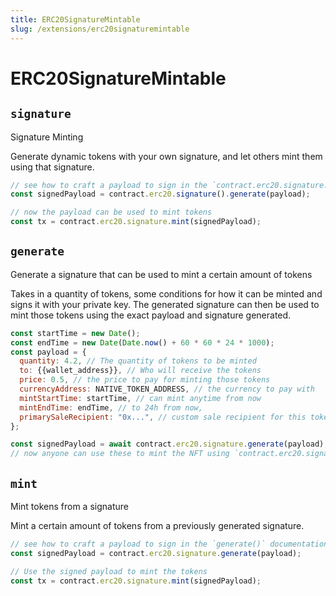 ```yaml
---
title: ERC20SignatureMintable
slug: /extensions/erc20signaturemintable
---
```


# ERC20SignatureMintable

## `signature`

Signature Minting

Generate dynamic tokens with your own signature, and let others mint them using that signature.

```javascript
// see how to craft a payload to sign in the `contract.erc20.signature.generate()` documentation
const signedPayload = contract.erc20.signature().generate(payload);

// now the payload can be used to mint tokens
const tx = contract.erc20.signature.mint(signedPayload);
```

## `generate`

Generate a signature that can be used to mint a certain amount of tokens

Takes in a quantity of tokens, some conditions for how it can be minted and signs it with your private key. The generated signature can then be used to mint those tokens using the exact payload and signature generated.

```javascript
const startTime = new Date();
const endTime = new Date(Date.now() + 60 * 60 * 24 * 1000);
const payload = {
  quantity: 4.2, // The quantity of tokens to be minted
  to: {{wallet_address}}, // Who will receive the tokens
  price: 0.5, // the price to pay for minting those tokens
  currencyAddress: NATIVE_TOKEN_ADDRESS, // the currency to pay with
  mintStartTime: startTime, // can mint anytime from now
  mintEndTime: endTime, // to 24h from now,
  primarySaleRecipient: "0x...", // custom sale recipient for this token mint
};

const signedPayload = await contract.erc20.signature.generate(payload);
// now anyone can use these to mint the NFT using `contract.erc20.signature.mint(signedPayload)`
```

## `mint`

Mint tokens from a signature

Mint a certain amount of tokens from a previously generated signature.

```javascript
// see how to craft a payload to sign in the `generate()` documentation
const signedPayload = contract.erc20.signature.generate(payload);

// Use the signed payload to mint the tokens
const tx = contract.erc20.signature.mint(signedPayload);
```
